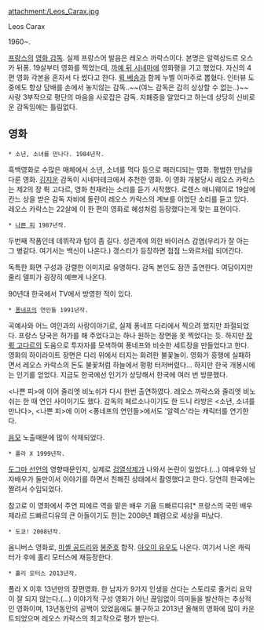 attachment:/Leos_Carax.jpg

Leos Carax

1960~. 

[[프랑스]]의 [[영화 감독]]. 실제 프랑스어 발음은 레오스 까락스이다. 본명은 알렉상드르 오스카 뒤퐁. 19살부터 영화를 찍었는데, [[까예 뒤 시네마]]에 영화평을 기고 했었다. 자신의 4편 영화 각본을 혼자서 다 썼다고 한다. [[뤽 베송]]과 함께 누벨 이마주로 뽑혔다. 인터뷰 도중에도 항상 담배를 손에서 놓지않는 감독..~~(여느 감독은 감히 상상할 수 없는..)~~ 사랑 3부작으로 평단의 마음을 사로잡은 감독. 자폐증을 알았다고 하는데 상당히 신비로운 감독임에는 틀림없다.

== 영화 ==
 * 소년, 소녀를 만나다. 1984년작.
흑백영화로 수많은 매체에서 소년, 소녀를 먹다 등으로 패러디되는 영화. 평범한 만남을 다룬 영화.
[[김지운]] 감독이 시네마테크에서 추천한 영화. 이 영화 개봉당시 레오스 카락스는 제2의 장 뤽 고다르, 영화 천재라는 소리를 듣기 시작했다. 로렌스 애니웨이로 19살에 칸느 상을 받은 감독 자비에 돌란이 레오스 카락스의 계보를 이었단 소리를 듣고 있다. 레오스 카락스는 22살에 이 한 편의 영화로 혜성처럼 등장했다는게 맞는 표현이다.

 * [[나쁜 피]] 1987년작. 
두번째 작품인데 데뷔작과 텀이 좀 길다.
성관계에 의한 바이러스 감염(우리가 잘 아는 그 병같다. 여기서는 백신이 나온다.) 갱스터가 등장하면 점점 느와르처럼 되어간다.

독특한 화면 구성과 강렬한 이미지로 유명하다. 감독 본인도 잠깐 출연한다. 여담이지만 줄리 델피가 굉장히 예쁘게 나온다.

90년대 한국에서 TV에서 방영한 적이 있다. 

 * [[퐁네프]]의 연인들 1991년작.
곡예사와 어느 여인과의 사랑이야기로, 실제 퐁네프 다리에서 찍으려 했지만 좌절되었다. 프랑스 당국은 허가를 해 주었다고는 하나 원하는 장면을 못 찍었다는 듯. 하지만 [[장 뤽 고다르]]의 도움으로 투자자를 모색하여 퐁네프와 비슷한 세트장을 만들었다고 한다. 영화의 하이라이트 장면은 다리 위에서 터지는 화려한 불꽃놀이. 영화가 흥행에 실패하면서 레오스 카락스의 돈도 불꽃처럼 하늘에서 펑펑 터저버렸다... 하지만 한국 개봉시에는 인기를 얻었다. 지금도 한국에선 인기가 상당해서 한국에 여러 번 방문했다.

<나쁜 피>에 이어 줄리엣 비노쉬가 다시 한번 출연하였다. 레오스 까락스와 줄리엣 비노쉬는 한 때 연인 사이이기도 했다.
감독의 페르소나이기도 한 드니 라방은 <소년, 소녀를 만나다>, <나쁜 피>에 이어 <퐁네프의 연인들>에서도 '알렉스'라는 캐릭터를 연기한다.

[[음모]] 노출때문에 많이 삭제되었다.

 * 폴라 X 1999년작.
[[도그마 선언]]의 영향때문인지, 실제로 [[섹스|검열삭제]]가 나와서 논란이 일었다.(...) 여배우와 남자배우가 둘만이서 이야기를 하면서 친해진 상태에서 촬영했다고 한다. 당연히 한국에는 짤려서 수입되었다. 

참고로 이 영화에서 주연 피에르 역을 맡은 배우 기욤 드빠르디유[* 프랑스의 국민 배우 제라르 드빠르디유의 큰 아들이기도 한]는 2008년 폐렴으로 세상을 떠났다.

 * 도쿄! 2008년작. 
옴니버스 영화로, [[미셸 공드리]]와 [[봉준호]] 합작. [[아오이 유우]]도 나온다. 여기서 나온 캐릭터가 후에 홀리 모터스에 재등장한다.

 * 홀리 모터스 2013년작.
폴라 X 이후 13년만의 장편영화. 한 남자가 9가지 인생을 산다는 스토리로 줄거리 요약이 잘 되지 않는다.(...)
이야기적 구성 영화가 아닌 끊임없이 의미들을 발산하는 추상적인 영화이며, 13년동안의 공백이 있었음에도 불구하고 2013년 올해의 영화에 많이 카운트되었으며 레오스 카락스의 최고작으로 평가 받는다.
